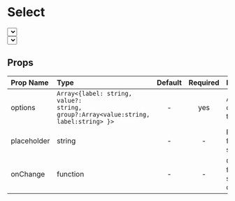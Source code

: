 
<Meta title="MDX|Select" component={Select} />

# Select

<Story name="Select">
  <div class="component-box">
    <Select
      options={[
        { value: "1", label: "One" },
        { value: "2", label: "Two" },
        { value: "3", label: "Three" }
      ]}
    />
  </div>
</Story>

<Story name="Select with groups">
  <div class="component-box">
    <Select
      placeholder="Select an option"
      options={[
        {
          label: "Group 1",
          group: [
            { label: "Item 1", value: "1" },
            { label: "Item 2", value: "2" }
          ]
        },
        {
          label: "Group 2",
          group: [
            { label: "Item 3", value: "3" },
            { label: "Item 4", value: "4" }
          ]
        },
        {
          label: "Group 3",
          group: [
            { label: "Item 5", value: "5" },
            { label: "Item 6", value: "6" }
          ]
        }
      ]}
    />
  </div>
</Story>

<div class="props-table">

## Props

| Prop Name   | Type                                                                                           | Default | Required | Description                             |
| :---------- | :--------------------------------------------------------------------------------------------- | :-----: | :------: | :-------------------------------------- |
| options     | <code>Array<{label: string, value?: string, group?:Array<value:string, label:string> }></code> |    -    |   yes    | Array of options for the select         |
| placeholder | string                                                                                         |    -    |    -     | Placeholder for the select              |
| onChange    | function                                                                                       |    -    |    -     | Callback for when an select has changed |

</div>
